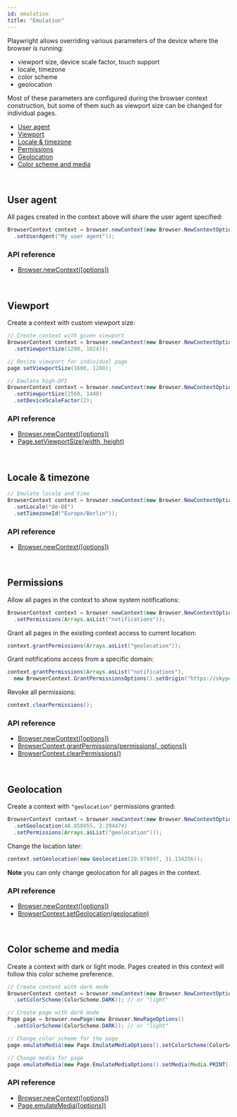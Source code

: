 ```yaml
---
id: emulation
title: "Emulation"
---
```


Playwright allows overriding various parameters of the device where the browser is running:
- viewport size, device scale factor, touch support
- locale, timezone
- color scheme
- geolocation

Most of these parameters are configured during the browser context construction, but some of them such as viewport size can be changed for individual pages.

- [User agent](#user-agent)
- [Viewport](#viewport)
- [Locale & timezone](#locale--timezone)
- [Permissions](#permissions)
- [Geolocation](#geolocation)
- [Color scheme and media](#color-scheme-and-media)

<br/>

## User agent

All pages created in the context above will share the user agent specified:

```java
BrowserContext context = browser.newContext(new Browser.NewContextOptions()
  .setUserAgent("My user agent"));
```

### API reference
- [Browser.newContext([options])](./api/class-browser.mdx#browsernewcontextoptions)

<br/>

## Viewport

Create a context with custom viewport size:

```java
// Create context with given viewport
BrowserContext context = browser.newContext(new Browser.NewContextOptions()
  .setViewportSize(1280, 1024));

// Resize viewport for individual page
page.setViewportSize(1600, 1200);

// Emulate high-DPI
BrowserContext context = browser.newContext(new Browser.NewContextOptions()
  .setViewportSize(2560, 1440)
  .setDeviceScaleFactor(2);
```

### API reference
- [Browser.newContext([options])](./api/class-browser.mdx#browsernewcontextoptions)
- [Page.setViewportSize(width, height)](./api/class-page.mdx#pagesetviewportsizewidth-height)

<br/>

## Locale & timezone

```java
// Emulate locale and time
BrowserContext context = browser.newContext(new Browser.NewContextOptions()
  .setLocale("de-DE")
  .setTimezoneId("Europe/Berlin"));
```

### API reference
- [Browser.newContext([options])](./api/class-browser.mdx#browsernewcontextoptions)

<br/>

## Permissions

Allow all pages in the context to show system notifications:

```java
BrowserContext context = browser.newContext(new Browser.NewContextOptions()
  .setPermissions(Arrays.asList("notifications"));
```

Grant all pages in the existing context access to current location:

```java
context.grantPermissions(Arrays.asList("geolocation"));
```

Grant notifications access from a specific domain:

```java
context.grantPermissions(Arrays.asList("notifications"),
  new BrowserContext.GrantPermissionsOptions().setOrigin("https://skype.com"));
```

Revoke all permissions:

```java
context.clearPermissions();
```

### API reference
- [Browser.newContext([options])](./api/class-browser.mdx#browsernewcontextoptions)
- [BrowserContext.grantPermissions(permissions[, options])](./api/class-browsercontext.mdx#browsercontextgrantpermissionspermissions-options)
- [BrowserContext.clearPermissions()](./api/class-browsercontext.mdx#browsercontextclearpermissions)

<br/>

## Geolocation

Create a context with `"geolocation"` permissions granted:

```java
BrowserContext context = browser.newContext(new Browser.NewContextOptions()
  .setGeolocation(48.858455, 2.294474)
  .setPermissions(Arrays.asList("geolocation")));
```

Change the location later:

```java
context.setGeolocation(new Geolocation(29.979097, 31.134256));
```

**Note** you can only change geolocation for all pages in the context.

### API reference
- [Browser.newContext([options])](./api/class-browser.mdx#browsernewcontextoptions)
- [BrowserContext.setGeolocation(geolocation)](./api/class-browsercontext.mdx#browsercontextsetgeolocationgeolocation)

<br/>

## Color scheme and media

Create a context with dark or light mode. Pages created in this context will follow this color scheme preference.

```java
// Create context with dark mode
BrowserContext context = browser.newContext(new Browser.NewContextOptions()
  .setColorScheme(ColorScheme.DARK)); // or "light"

// Create page with dark mode
Page page = browser.newPage(new Browser.NewPageOptions()
  .setColorScheme(ColorScheme.DARK)); // or "light"

// Change color scheme for the page
page.emulateMedia(new Page.EmulateMediaOptions().setColorScheme(ColorScheme.DARK));

// Change media for page
page.emulateMedia(new Page.EmulateMediaOptions().setMedia(Media.PRINT));
```

### API reference
- [Browser.newContext([options])](./api/class-browser.mdx#browsernewcontextoptions)
- [Page.emulateMedia([options])](./api/class-page.mdx#pageemulatemediaoptions)

[Browser]: ./api/class-browser.mdx "Browser"
[BrowserContext]: ./api/class-browsercontext.mdx "BrowserContext"
[BrowserType]: ./api/class-browsertype.mdx "BrowserType"
[ConsoleMessage]: ./api/class-consolemessage.mdx "ConsoleMessage"
[Dialog]: ./api/class-dialog.mdx "Dialog"
[Download]: ./api/class-download.mdx "Download"
[ElementHandle]: ./api/class-elementhandle.mdx "ElementHandle"
[FileChooser]: ./api/class-filechooser.mdx "FileChooser"
[Frame]: ./api/class-frame.mdx "Frame"
[JSHandle]: ./api/class-jshandle.mdx "JSHandle"
[Keyboard]: ./api/class-keyboard.mdx "Keyboard"
[Mouse]: ./api/class-mouse.mdx "Mouse"
[Page]: ./api/class-page.mdx "Page"
[Playwright]: ./api/class-playwright.mdx "Playwright"
[PlaywrightException]: ./api/class-playwrightexception.mdx "PlaywrightException"
[Request]: ./api/class-request.mdx "Request"
[Response]: ./api/class-response.mdx "Response"
[Route]: ./api/class-route.mdx "Route"
[Selectors]: ./api/class-selectors.mdx "Selectors"
[TimeoutError]: ./api/class-timeouterror.mdx "TimeoutError"
[Touchscreen]: ./api/class-touchscreen.mdx "Touchscreen"
[Video]: ./api/class-video.mdx "Video"
[WebSocket]: ./api/class-websocket.mdx "WebSocket"
[WebSocketFrame]: ./api/class-websocketframe.mdx "WebSocketFrame"
[Worker]: ./api/class-worker.mdx "Worker"
[Element]: https://developer.mozilla.org/en-US/docs/Web/API/element "Element"
[Evaluation Argument]: ./core-concepts.mdx#evaluationargument "Evaluation Argument"
[Promise]: https://developer.mozilla.org/en-US/docs/Web/JavaScript/Reference/Global_Objects/Promise "Promise"
[iterator]: https://developer.mozilla.org/en-US/docs/Web/JavaScript/Reference/Iteration_protocols "Iterator"
[origin]: https://developer.mozilla.org/en-US/docs/Glossary/Origin "Origin"
[selector]: https://developer.mozilla.org/en-US/docs/Web/CSS/CSS_Selectors "selector"
[Serializable]: https://developer.mozilla.org/en-US/docs/Web/JavaScript/Reference/Global_Objects/JSON/stringify#Description "Serializable"
[UIEvent.detail]: https://developer.mozilla.org/en-US/docs/Web/API/UIEvent/detail "UIEvent.detail"
[UnixTime]: https://en.wikipedia.org/wiki/Unix_time "Unix Time"
[xpath]: https://developer.mozilla.org/en-US/docs/Web/XPath "xpath"

[boolean]: https://docs.oracle.com/javase/tutorial/java/nutsandbolts/datatypes.html "boolean"
[byte&#91;&#93;]: https://docs.oracle.com/javase/tutorial/java/nutsandbolts/datatypes.html "byte[]"
[Consumer]: https://docs.oracle.com/javase/8/docs/api/java/util/function/Consumer.html "Consumer"
[double]: https://docs.oracle.com/javase/tutorial/java/nutsandbolts/datatypes.html "double"
[InputStream]: https://docs.oracle.com/javase/8/docs/api/java/io/InputStream.html "InputStream"
[int]: https://docs.oracle.com/javase/tutorial/java/nutsandbolts/datatypes.html "int"
[List]: https://docs.oracle.com/javase/8/docs/api/java/util/List.html "List"
[Map]: https://docs.oracle.com/javase/8/docs/api/java/util/Map.html "Map"
[null]: https://docs.oracle.com/javase/specs/jls/se8/html/jls-3.html#jls-3.10.7 "null"
[Object]: https://docs.oracle.com/javase/8/docs/api/java/lang/Object.html "Object"
[Path]: https://docs.oracle.com/javase/8/docs/api/java/nio/file/Path.html "Path"
[Pattern]: https://docs.oracle.com/javase/8/docs/api/java/util/regex/Pattern.html "Pattern"
[Predicate]: https://docs.oracle.com/javase/8/docs/api/java/util/function/Predicate.html "Predicate"
[Runnable]: https://docs.oracle.com/javase/8/docs/api/java/lang/Runnable.html "Runnable"
[RuntimeException]: https://docs.oracle.com/javase/8/docs/api/java/lang/RuntimeException.html "RuntimeException"
[String]: https://docs.oracle.com/javase/8/docs/api/java/lang/String.html "String"